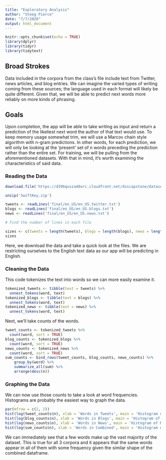 ```yaml
---
title: "Exploratory Analysis"
author: "Steeg Pierce"
date: "7/7/2020"
output: html_document
---
```


```r
knitr::opts_chunk$set(echo = TRUE)
library(dplyr)
library(tidyr)
library(tidytext)
```

## Broad Strokes

Data included in the corpora from the class's file include text from Twitter, news articles, and blog entries. We can imagine the varied types of writing coming from these sources; the language used in each format will likely be quite different. Given that, we will be able to predict next words more reliably on more kinds of phrasing.

## Goals

Upon completion, the app will be able to take writing as input and return a prediction of the likeliest next word the author of that text would use. To keep memory usage somewhat trim, we will use a Marcov chain style algorithm with n-gram predictions. In other words, for each prediction, we will only be looking at the 'present' set of n words preceding the prediction rather than the entire set. For training, we will be pulling from the aforementioned datasets. With that in mind, it's worth examining the characteristics of said data.

### Reading the Data

```r
download.file('https://d396qusza40orc.cloudfront.net/dsscapstone/dataset/Coursera-SwiftKey.zip', 'SwiftKey.zip')

unzip('SwiftKey.zip')

tweets <- readLines('final/en_US/en_US.twitter.txt')
blogs <- readLines('final/en_US/en_US.blogs.txt')
news <- readLines('final/en_US/en_US.news.txt')

# Find the number of lines in each file

sizes <- c(tweets = length(tweets), blogs = length(blogs), news = length(news))
sizes
```

Here, we download the data and take a quick look at the files. We are restricting ourselves to the English text data as our app will be predicting in English.

### Cleaning the Data

This code tokenizes the text into words so we can more easily examine it.

```r
tokenized_tweets <- tibble(text = tweets) %>% 
  unnest_tokens(word, text)
tokenized_blogs <- tibble(text = blogs) %>%
  unnest_tokens(word, text)
tokenized_news <- tibble(text = news) %>%
  unnest_tokens(word, text)
```

Next, we'll take counts of the words.

```r
tweet_counts <- tokenized_tweets %>%
  count(word, sort = TRUE)
blog_counts <- tokenized_blogs %>%
  count(word, sort = TRUE)
news_counts <- tokenized_news %>%
  count(word, sort = TRUE)
sum_counts <- bind_rows(tweet_counts, blog_counts, news_counts) %>%
    group_by(word) %>%
    summarize_all(sum) %>%
    arrange(desc(n))
```

### Graphing the Data

We can now use those counts to take a look at word frequencies. Histograms are probably the easiest way to graph the data.

```r
par(mfrow = c(2, 2))
hist(log(tweet_counts$n), xlab = 'Words in Tweets', main = 'Histogram of Tweets')
hist(log(blog_counts$n), xlab = 'Words in Blogs', main = 'Histogram of Blogs')
hist(log(news_counts$n), xlab = 'Words in News', main = 'Histogram of News')
hist(log(sum_counts$n), xlab = 'Words in Combined', main = 'Histogram of All')
```

We can immediately see that a few words make up the vast majority of the dataset. This is true for all 3 corpora and it appears that the same words appear in all of them with some frequency given the similar shape of the combined dataframe.
